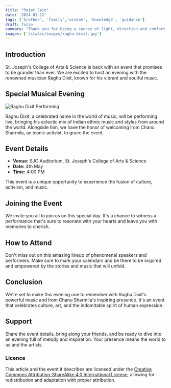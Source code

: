```yaml
---
title: "Rajat Jain"
date: '2024-01-12'
tags: ['brother', 'family','wisdom', 'knowledge', 'guidance']
draft: false
summary: "Thank you for being a source of light, direction and comfort in my life."
images: ['/static/images/raghu-dixit.jpg']
---
```


## Introduction

St. Joseph's College of Arts & Science is back with an event that promises to be grander than ever. We are excited to host an evening with the renowned musician Raghu Dixit, known for his vibrant and soulful music.

## Special Musical Evening

![Raghu Dixit Performing](/static/images/raghu-dixit.jpg)

Raghu Dixit, a celebrated name in the world of music, will be performing live, bringing his eclectic mix of Indian ethnic music and styles from around the world. Alongside him, we have the honor of welcoming Irom Chanu Sharmila, an iconic activist, to grace the event.

## Event Details

- **Venue:** SJC Auditorium, St. Joseph's College of Arts & Science
- **Date:** 4th May
- **Time:** 4:00 PM

This event is a unique opportunity to experience the fusion of culture, activism, and music.

## Joining the Event

We invite you all to join us on this special day. It's a chance to witness a performance that's sure to resonate with your hearts and leave you with memories to cherish.

## How to Attend

Don't miss out on this amazing lineup of phenomenal speakers and performers. Make sure to mark your calendars and be there to be inspired and empowered by the stories and music that will unfold.

## Conclusion

We're set to make this evening one to remember with Raghu Dixit's powerful music and Irom Chanu Sharmila's inspiring presence. It's an event that celebrates culture, art, and the indomitable spirit of human expression.

## Support

Share the event details, bring along your friends, and be ready to dive into an evening full of melody and inspiration. Your presence means the world to us and the artists.

### Licence

This article and the event it describes are licensed under the [Creative Commons Attribution-ShareAlike 4.0 International License](https://creativecommons.org/licenses/by-sa/4.0/), allowing for redistribution and adaptation with proper attribution.
